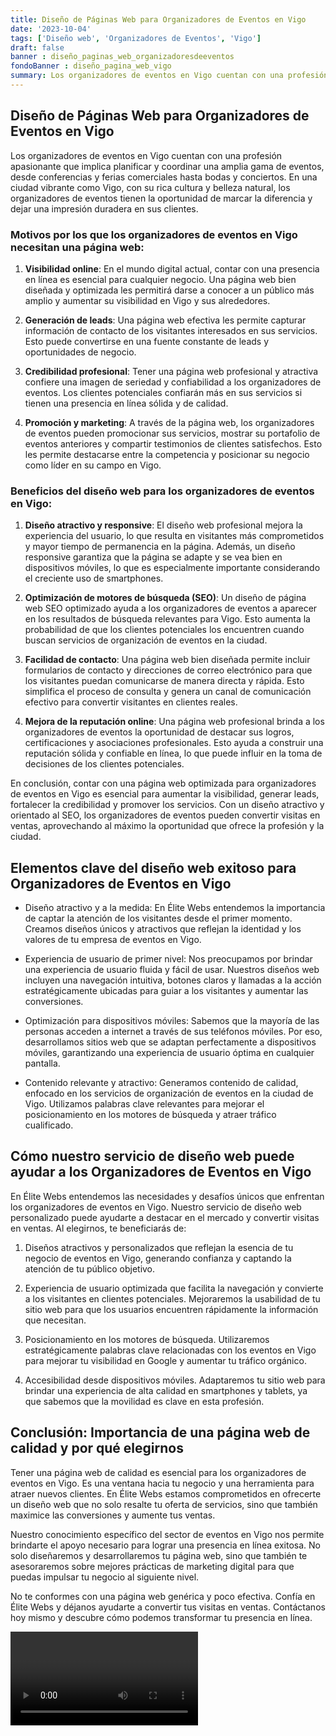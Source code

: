 ```yaml
---
title: Diseño de Páginas Web para Organizadores de Eventos en Vigo
date: '2023-10-04'
tags: ['Diseño web', 'Organizadores de Eventos', 'Vigo']
draft: false
banner : diseño_paginas_web_organizadoresdeeventos
fondoBanner : diseño_pagina_web_vigo
summary: Los organizadores de eventos en Vigo cuentan con una profesión apasionante que implica planificar y coordinar una amplia gama de eventos, desde conferencias y ferias comerciales hasta bodas y conciertos. En una ciudad vibrante como Vigo, con su rica cultura y belleza natural, los organizadores de eventos tienen la oportunidad de marcar la diferencia y dejar una impresión duradera en sus clientes.
---
```


## Diseño de Páginas Web para Organizadores de Eventos en Vigo

Los organizadores de eventos en Vigo cuentan con una profesión apasionante que implica planificar y coordinar una amplia gama de eventos, desde conferencias y ferias comerciales hasta bodas y conciertos. En una ciudad vibrante como Vigo, con su rica cultura y belleza natural, los organizadores de eventos tienen la oportunidad de marcar la diferencia y dejar una impresión duradera en sus clientes.

### Motivos por los que los organizadores de eventos en Vigo necesitan una página web:

1. **Visibilidad online**: En el mundo digital actual, contar con una presencia en línea es esencial para cualquier negocio. Una página web bien diseñada y optimizada les permitirá darse a conocer a un público más amplio y aumentar su visibilidad en Vigo y sus alrededores.

2. **Generación de leads**: Una página web efectiva les permite capturar información de contacto de los visitantes interesados en sus servicios. Esto puede convertirse en una fuente constante de leads y oportunidades de negocio.

3. **Credibilidad profesional**: Tener una página web profesional y atractiva confiere una imagen de seriedad y confiabilidad a los organizadores de eventos. Los clientes potenciales confiarán más en sus servicios si tienen una presencia en línea sólida y de calidad.

4. **Promoción y marketing**: A través de la página web, los organizadores de eventos pueden promocionar sus servicios, mostrar su portafolio de eventos anteriores y compartir testimonios de clientes satisfechos. Esto les permite destacarse entre la competencia y posicionar su negocio como líder en su campo en Vigo.

### Beneficios del diseño web para los organizadores de eventos en Vigo:

1. **Diseño atractivo y responsive**: El diseño web profesional mejora la experiencia del usuario, lo que resulta en visitantes más comprometidos y mayor tiempo de permanencia en la página. Además, un diseño responsive garantiza que la página se adapte y se vea bien en dispositivos móviles, lo que es especialmente importante considerando el creciente uso de smartphones.

2. **Optimización de motores de búsqueda (SEO)**: Un diseño de página web SEO optimizado ayuda a los organizadores de eventos a aparecer en los resultados de búsqueda relevantes para Vigo. Esto aumenta la probabilidad de que los clientes potenciales los encuentren cuando buscan servicios de organización de eventos en la ciudad.

3. **Facilidad de contacto**: Una página web bien diseñada permite incluir formularios de contacto y direcciones de correo electrónico para que los visitantes puedan comunicarse de manera directa y rápida. Esto simplifica el proceso de consulta y genera un canal de comunicación efectivo para convertir visitantes en clientes reales.

4. **Mejora de la reputación online**: Una página web profesional brinda a los organizadores de eventos la oportunidad de destacar sus logros, certificaciones y asociaciones profesionales. Esto ayuda a construir una reputación sólida y confiable en línea, lo que puede influir en la toma de decisiones de los clientes potenciales.

En conclusión, contar con una página web optimizada para organizadores de eventos en Vigo es esencial para aumentar la visibilidad, generar leads, fortalecer la credibilidad y promover los servicios. Con un diseño atractivo y orientado al SEO, los organizadores de eventos pueden convertir visitas en ventas, aprovechando al máximo la oportunidad que ofrece la profesión y la ciudad.

<GifSeo />

<Cta />

## Elementos clave del diseño web exitoso para Organizadores de Eventos en Vigo

- Diseño atractivo y a la medida: En Élite Webs entendemos la importancia de captar la atención de los visitantes desde el primer momento. Creamos diseños únicos y atractivos que reflejan la identidad y los valores de tu empresa de eventos en Vigo.

- Experiencia de usuario de primer nivel: Nos preocupamos por brindar una experiencia de usuario fluida y fácil de usar. Nuestros diseños web incluyen una navegación intuitiva, botones claros y llamadas a la acción estratégicamente ubicadas para guiar a los visitantes y aumentar las conversiones.

- Optimización para dispositivos móviles: Sabemos que la mayoría de las personas acceden a internet a través de sus teléfonos móviles. Por eso, desarrollamos sitios web que se adaptan perfectamente a dispositivos móviles, garantizando una experiencia de usuario óptima en cualquier pantalla.

- Contenido relevante y atractivo: Generamos contenido de calidad, enfocado en los servicios de organización de eventos en la ciudad de Vigo. Utilizamos palabras clave relevantes para mejorar el posicionamiento en los motores de búsqueda y atraer tráfico cualificado.

## Cómo nuestro servicio de diseño web puede ayudar a los Organizadores de Eventos en Vigo

En Élite Webs entendemos las necesidades y desafíos únicos que enfrentan los organizadores de eventos en Vigo. Nuestro servicio de diseño web personalizado puede ayudarte a destacar en el mercado y convertir visitas en ventas. Al elegirnos, te beneficiarás de:

1. Diseños atractivos y personalizados que reflejan la esencia de tu negocio de eventos en Vigo, generando confianza y captando la atención de tu público objetivo.

2. Experiencia de usuario optimizada que facilita la navegación y convierte a los visitantes en clientes potenciales. Mejoraremos la usabilidad de tu sitio web para que los usuarios encuentren rápidamente la información que necesitan.

3. Posicionamiento en los motores de búsqueda. Utilizaremos estratégicamente palabras clave relacionadas con los eventos en Vigo para mejorar tu visibilidad en Google y aumentar tu tráfico orgánico.

4. Accesibilidad desde dispositivos móviles. Adaptaremos tu sitio web para brindar una experiencia de alta calidad en smartphones y tablets, ya que sabemos que la movilidad es clave en esta profesión.

## Conclusión: Importancia de una página web de calidad y por qué elegirnos

Tener una página web de calidad es esencial para los organizadores de eventos en Vigo. Es una ventana hacia tu negocio y una herramienta para atraer nuevos clientes. En Élite Webs estamos comprometidos en ofrecerte un diseño web que no solo resalte tu oferta de servicios, sino que también maximice las conversiones y aumente tus ventas.

Nuestro conocimiento específico del sector de eventos en Vigo nos permite brindarte el apoyo necesario para lograr una presencia en línea exitosa. No solo diseñaremos y desarrollaremos tu página web, sino que también te asesoraremos sobre mejores prácticas de marketing digital para que puedas impulsar tu negocio al siguiente nivel.

No te conformes con una página web genérica y poco efectiva. Confía en Élite Webs y déjanos ayudarte a convertir tus visitas en ventas. Contáctanos hoy mismo y descubre cómo podemos transformar tu presencia en línea.

<Video />

<CtaBot job='Organizadores de Eventos' city='Vigo'/>

<Gmaps query='Vigo+españa+maps' />